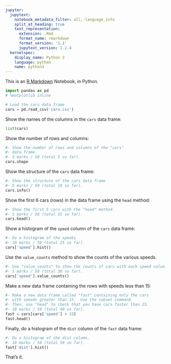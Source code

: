 ```yaml
---
jupyter:
  jupytext:
    notebook_metadata_filter: all,-language_info
    split_at_heading: true
    text_representation:
      extension: .Rmd
      format_name: rmarkdown
      format_version: '1.1'
      jupytext_version: 1.2.4
  kernelspec:
    display_name: Python 3
    language: python
    name: python3
---
```


This is an [R Markdown](http://rmarkdown.rstudio.com) Notebook, in Python.

```python
import pandas as pd
# %matplotlib inline

# Load the cars data frame
cars = pd.read_csv('cars.csv')
```

Show the names of the columns in the `cars` data frame:

```python
list(cars)
```

Show the number of rows and columns:

```python
#- Show the number of rows and columns of the "cars"
#- data frame.
#- 5 marks / 50 (total 5 so far).
cars.shape
```

Show the structure of the `cars` data frame:

```python
#- Show the structure of the cars data frame
#- 5 marks / 50 (total 10 so far).
cars.info()
```

Show the first 6 cars (rows) in the data frame using the `head` method:

```python
#- Show the first 5 cars with the "head" method.
#- 5 marks / 50 (total 15 so far).
cars.head()
```

Show a histogram of the `speed` column of the `cars` data frame:

```python
#- Do a histogram of the speeks
#- 10 marks / 50 (total 25 so far).
cars['speed'].hist()
```

Use the `value_counts` method to show the counts of the various speeds.

```python
#- Use "value_counts" to show the counts of cars with each speed value.
#- 5 marks / 50 (total 30 so far).
cars['speed'].value_counts()
```

Make a new data frame containing the rows with speeds less than 15:

```python
#- Make a new data frame called "fast" containing only the cars
#- with speeds greater than 15.  Use the subset command.
#- Then, use "head" to check that you have cars faster than 15.
#- 10 marks / 50 (total 40 so far).
fast = cars[cars['speed'] > 15]
fast.head()
```

Finally, do a histogram of the `dist` column of the `fast` data frame:

```python
#- Do a histogram of the dist column.
#- 10 marks / 50 (total 50 so far).
fast['dist'].hist()
```

That's it.
